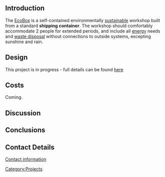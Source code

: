 == Introduction ==
The [http://www.ecotainer.org/ EcoBox] is a self-contained environmentally [[sustainable]] workshop built from a standard '''shipping container'''. The workshop should comfortably accommodate 2 people for extended periods, and include all [[energy]] needs and [[waste disposal]] without connections to outside systems, excepting sunshine and rain.

== Design ==
This project is in progress - full details can be found [http://www.ecotainer.org/?The_EcoBox:Elements here]

== Costs ==
Coming.

== Discussion ==
== Conclusions ==
== Contact Details ==
[http://www.ecotainer.org/?&mailform Contact information]

[[Category:Projects]]